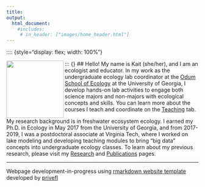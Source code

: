 ```yaml
---
title: 
output:
  html_document:
    #includes:
     # in_header: ["images/home_header.html"]
---
```


:::: {style="display: flex; width: 100%"}

::: {}
## Hello!
<img src="./images/Farrell_head.jpg" align="left" height="150"/>
My name is Kait (she/her), and I am an ecologist and educator. In my work as the undergraduate ecology lab coordinator at the [Odum School of Ecology](http://ecology.uga.edu/) at the University of Georgia, I develop   hands-on lab activities to engage both science majors and non-majors with ecological concepts and skills. You can learn more about the courses I teach and coordinate on the [Teaching](https://farrellkj2.github.io/teaching.html) tab.    

My research background is in freshwater ecosystem ecology. I earned my Ph.D. in Ecology in May 2017 from the University of Georgia, and from 2017-2019, I was a postdoctoral associate at Virginia Tech, where I worked on lake modeling and developing teaching modules to bring "big data" concepts into undergraduate ecology classes. To learn about my previous research, please visit my [Research](https://farrellkj2.github.io/research.html) and [Publications](https://farrellkj2.github.io/pubs.html) pages.  

****

Webpage development-in-progress using [rmarkdown website template](https://github.com/privefl/rmarkdown-website-template){target="_blank"} developed by [privefl](https://github.com/privefl){target="_blank"}